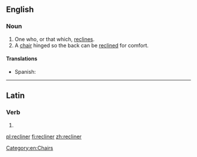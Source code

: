 ==English==

===Noun===
{{en-noun}}
{{wikipedia}}

# One who, or that which, [[recline]]s.
# A [[chair]] hinged so the back can be [[recline]]d for comfort.

====Translations====
{{trans-top|hinged chair}}
* Spanish: {{t-|es|tumbona|f}}
{{trans-mid}}
{{trans-bottom}}

[[Category:en:Chairs]]

----

==Latin==

===Verb===
{{la-verb-form|rēclīner}}

# {{conjugation of|reclino|rēclīnō|1|s|pres|pass|sub|lang=la}}


[[pl:recliner]]
[[fi:recliner]]
[[zh:recliner]]